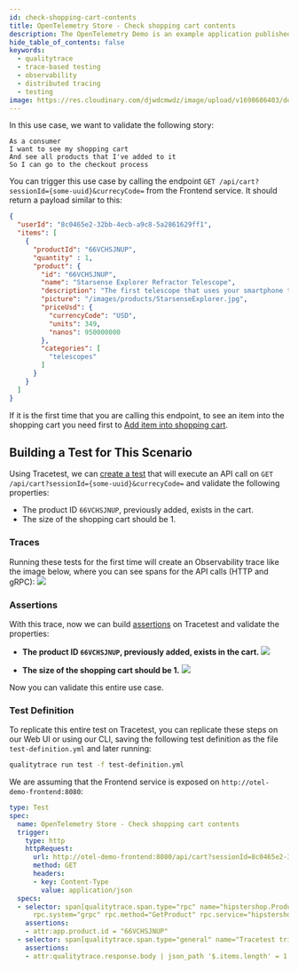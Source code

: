 ```yaml
---
id: check-shopping-cart-contents
title: OpenTelemetry Store - Check shopping cart contents
description: The OpenTelemetry Demo is an example application published by the OpenTelemtry CNCF project. This use case covers seeing all the products in the shopping cart.
hide_table_of_contents: false
keywords:
  - qualitytrace
  - trace-based testing
  - observability
  - distributed tracing
  - testing
image: https://res.cloudinary.com/djwdcmwdz/image/upload/v1698686403/docs/Blog_Thumbnail_14_rsvkmo.jpg
---
```


In this use case, we want to validate the following story:

```
As a consumer
I want to see my shopping cart
And see all products that I've added to it
So I can go to the checkout process
```

You can trigger this use case by calling the endpoint `GET /api/cart?sessionId={some-uuid}&currecyCode=` from the Frontend service. It should return a payload similar to this:
```json
{
  "userId": "8c0465e2-32bb-4ecb-a9c8-5a2861629ff1",
  "items": [
    {
      "productId": "66VCHSJNUP",
      "quantity" : 1,
      "product": {
        "id": "66VCHSJNUP",
        "name": "Starsense Explorer Refractor Telescope",
        "description": "The first telescope that uses your smartphone to analyze the night sky and calculate its position in real time. StarSense Explorer is ideal for beginners thanks to the app’s user-friendly interface and detailed tutorials. It’s like having your own personal tour guide of the night sky",
        "picture": "/images/products/StarsenseExplorer.jpg",
        "priceUsd": {
          "currencyCode": "USD",
          "units": 349,
          "nanos": 950000000
        },
        "categories": [
          "telescopes"
        ]
      }
    }
  ]
}
```

If it is the first time that you are calling this endpoint, to see an item into the shopping cart you need first to [Add item into shopping cart](/live-examples/opentelemetry-store/use-cases/add-item-into-shopping-cart).

## Building a Test for This Scenario

Using Tracetest, we can [create a test](/web-ui/creating-tests) that will execute an API call on `GET /api/cart?sessionId={some-uuid}&currecyCode=` and validate the following properties:
- The product ID `66VCHSJNUP`, previously added, exists in the cart.
- The size of the shopping cart should be 1.

### Traces

Running these tests for the first time will create an Observability trace like the image below, where you can see spans for the API calls (HTTP and gRPC):
![](../images/check-shopping-cart-contents-trace.png)

### Assertions

With this trace, now we can build [assertions](/concepts/assertions) on Tracetest and validate the properties:

- **The product ID `66VCHSJNUP`, previously added, exists in the cart.**
![](../images/check-shopping-cart-contents-product-catalog.png)

- **The size of the shopping cart should be 1.**
![](../images/check-shopping-cart-contents-item-lenght.png)

Now you can validate this entire use case.

### Test Definition

To replicate this entire test on Tracetest, you can replicate these steps on our Web UI or using our CLI, saving the following test definition as the file `test-definition.yml` and later running:

```sh
qualitytrace run test -f test-definition.yml
```

We are assuming that the Frontend service is exposed on `http://otel-demo-frontend:8080`:

```yaml
type: Test
spec:
  name: OpenTelemetry Store - Check shopping cart contents
  trigger:
    type: http
    httpRequest:
      url: http://otel-demo-frontend:8080/api/cart?sessionId=8c0465e2-32bb-4ecb-a9c8-5a2861629ff1&currencyCode=
      method: GET
      headers:
      - key: Content-Type
        value: application/json
  specs:
  - selector: span[qualitytrace.span.type="rpc" name="hipstershop.ProductCatalogService/GetProduct"
      rpc.system="grpc" rpc.method="GetProduct" rpc.service="hipstershop.ProductCatalogService"]
    assertions:
    - attr:app.product.id = "66VCHSJNUP"
  - selector: span[qualitytrace.span.type="general" name="Tracetest trigger"]
    assertions:
    - attr:qualitytrace.response.body | json_path '$.items.length' = 1
```
